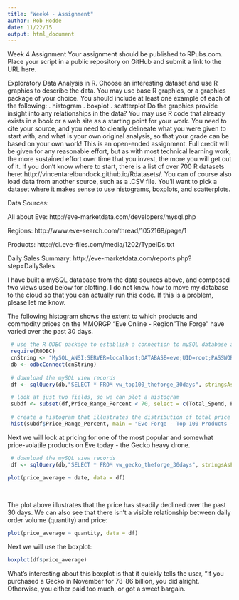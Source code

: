 ```yaml
---
title: "Week4 - Assignment"
author: Rob Hodde
date: 11/22/15
output: html_document
---
```


Week 4 Assignment
Your assignment should be published to RPubs.com. Place your script in a public repository on GitHub and submit
a link to the URL here.

Exploratory Data Analysis in R. Choose an interesting dataset and use R graphics to describe the data. You may
use base R graphics, or a graphics package of your choice. You should include at least one example of each of the
following:
. histogram
. boxplot
. scatterplot
Do the graphics provide insight into any relationships in the data?
You may use R code that already exists in a book or a web site as a starting point for your work. You need to cite
your source, and you need to clearly delineate what you were given to start with, and what is your own original
analysis, so that your grade can be based on your own work!
This is an open-ended assignment. Full credit will be given for any reasonable effort, but as with most technical
learning work, the more sustained effort over time that you invest, the more you will get out of it.
If you don't know where to start, there is a list of over 700 R datasets here:
http://vincentarelbundock.github.io/Rdatasets/. You can of course also load data from another source, such as a
.CSV file. You'll want to pick a dataset where it makes sense to use histograms, boxplots, and scatterplots.

Data Sources:

All about Eve: http://eve-marketdata.com/developers/mysql.php

Regions: http://www.eve-search.com/thread/1052168/page/1

Products: http://dl.eve-files.com/media/1202/TypeIDs.txt

Daily Sales Summary:  http://eve-marketdata.com/reports.php?step=DailySales

I have built a mySQL database from the data sources above, and composed two views used below for plotting.  I do not know how to move my database to the cloud so that you can actually run this code.  If this is a problem, please let me know. 



The following histogram shows the extent to which products and commodity prices on the MMORGP "Eve Online - Region "The Forge" have varied over the past 30 days. 


```r

 # use the R ODBC package to establish a connection to mySQL database and select records into data frames
 require(RODBC)
 cnString <- "MySQL_ANSI;SERVER=localhost;DATABASE=eve;UID=root;PASSWORD=CUNYRBridge4!;OPTION=3;"  # how to load the db to cloud?
 db <- odbcConnect(cnString)
 
 # download the mySQL view records
 df <- sqlQuery(db,"SELECT * FROM vw_top100_theforge_30days", stringsAsFactors = FALSE)  

 # look at just two fields, so we can plot a histogram
 subdf <- subset(df,Price_Range_Percent < 70, select = c(Total_Spend, Price_Range_Percent))  
 
 # create a histogram that illustrates the distribution of total price range for past 30 days 
 hist(subdf$Price_Range_Percent, main = "Eve Forge - Top 100 Products - Monthly Price Spreads", xlab = "Price Range Percent (Min to Max)")
```



Next we will look at pricing for one of the most popular and somewhat price-volatile products on Eve today - the Gecko heavy drone.


```r
 

 # download the mySQL view records
 df <- sqlQuery(db,"SELECT * FROM vw_gecko_theforge_30days", stringsAsFactors = FALSE)  
 
plot(price_average ~ date, data = df)
 
 
```
 
The plot above illustrates that the price has steadily declined over the past 30 days.  We can also see that there isn't a visible relationship between daily order volume (quantity) and price:

```r

plot(price_average ~ quantity, data = df)

```


Next we will use the boxplot:

```r

boxplot(df$price_average)

```

What's interesting about this boxplot is that it quickly tells the user, "If you purchased a Gecko in November for 78-86 billion, you did alright.  Otherwise, you either paid too much, or got a sweet bargain. 






